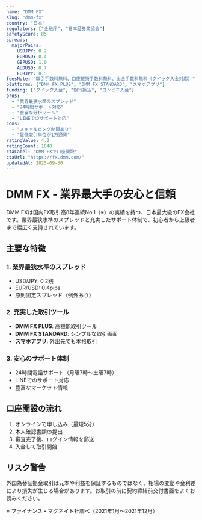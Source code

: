 ```yaml
---
name: "DMM FX"
slug: "dmm-fx"
country: "日本"
regulators: ["金融庁", "日本証券業協会"]
safetyScore: 85
spreads:
  majorPairs:
    USDJPY: 0.2
    EURUSD: 0.4
    GBPUSD: 1.0
    AUDUSD: 0.7
    EURJPY: 0.5
feesNote: "取引手数料無料、口座維持手数料無料、出金手数料無料（クイック入金対応）"
platforms: ["DMM FX PLUS", "DMM FX STANDARD", "スマホアプリ"]
funding: ["クイック入金", "銀行振込", "コンビニ入金"]
pros:
  - "業界最狭水準のスプレッド"
  - "24時間サポート対応"
  - "豊富な分析ツール"
  - "LINEでのサポート対応"
cons:
  - "スキャルピング制限あり"
  - "最低取引単位が1万通貨"
ratingValue: 4.2
ratingCount: 1840
ctaLabel: "DMM FXで口座開設"
ctaUrl: "https://fx.dmm.com/"
updatedAt: 2025-09-30
---
```


# DMM FX - 業界最大手の安心と信頼

DMM FXは国内FX取引高8年連続No.1（※）の実績を持つ、日本最大級のFX会社です。業界最狭水準のスプレッドと充実したサポート体制で、初心者から上級者まで幅広く支持されています。

## 主要な特徴

### 1. 業界最狭水準のスプレッド
- USD/JPY: 0.2銭
- EUR/USD: 0.4pips
- 原則固定スプレッド（例外あり）

### 2. 充実した取引ツール
- **DMM FX PLUS**: 高機能取引ツール
- **DMM FX STANDARD**: シンプルな取引画面
- **スマホアプリ**: 外出先でも本格取引

### 3. 安心のサポート体制
- 24時間電話サポート（月曜7時〜土曜7時）
- LINEでのサポート対応
- 豊富なマーケット情報

## 口座開設の流れ

1. オンラインで申し込み（最短5分）
2. 本人確認書類の提出
3. 審査完了後、ログイン情報を郵送
4. 入金して取引開始

## リスク警告

外国為替証拠金取引は元本や利益を保証するものではなく、相場の変動や金利差により損失が生じる場合があります。お取引の前に契約締結前交付書面をよくお読みください。

※ ファイナンス・マグネイト社調べ（2021年1月〜2021年12月）